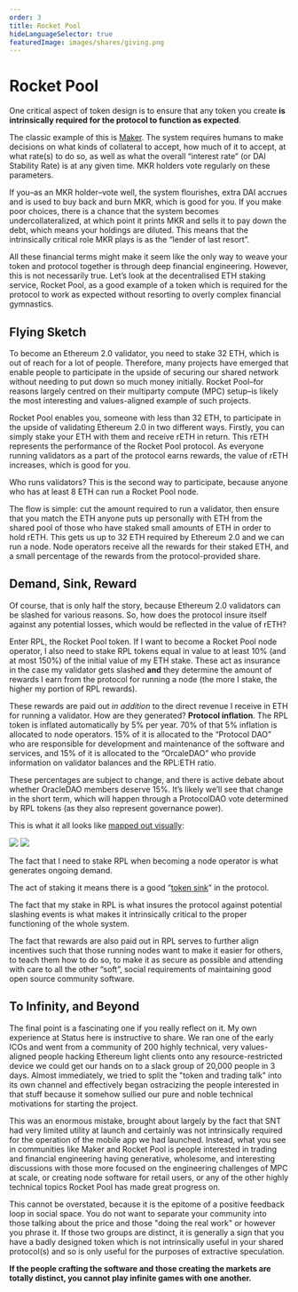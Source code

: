 ```yaml
---
order: 3
title: Rocket Pool
hideLanguageSelector: true
featuredImage: images/shares/giving.png
---
```


# Rocket Pool

One critical aspect of token design is to ensure that any token you create **is intrinsically required for the protocol to function as expected**. 

The classic example of this is [Maker](/tokens/token-studies/maker-difference). The system requires humans to make decisions on what kinds of collateral to accept, how much of it to accept, at what rate(s) to do so, as well as what the overall “interest rate” (or DAI Stability Rate) is at any given time. MKR holders vote regularly on these parameters.

If you–as an MKR holder–vote well, the system flourishes, extra DAI accrues and is used to buy back and burn MKR, which is good for you. If you make poor choices, there is a chance that the system becomes undercollateralized, at which point it prints MKR and sells it to pay down the debt, which means your holdings are diluted. This means that the intrinsically critical role MKR plays is as the “lender of last resort”.

All these financial terms might make it seem like the only way to weave your token and protocol together is through deep financial engineering. However, this is not necessarily true. Let’s look at the decentralised ETH staking service, Rocket Pool, as a good example of a token which is required for the protocol to work as expected without resorting to overly complex financial gymnastics.

## Flying Sketch

To become an Ethereum 2.0 validator, you need to stake 32 ETH, which is out of reach for a lot of people. Therefore, many projects have emerged that enable people to participate in the upside of securing our shared network without needing to put down so much money initially. Rocket Pool–for reasons largely centred on their multiparty compute (MPC) setup–is likely the most interesting and values-aligned example of such projects.

Rocket Pool enables you, someone with less than 32 ETH, to participate in the upside of validating Ethereum 2.0 in two different ways. Firstly, you can simply stake your ETH with them and receive rETH in return. This rETH represents the performance of the Rocket Pool protocol. As everyone running validators as a part of the protocol earns rewards, the value of rETH increases, which is good for you.

Who runs validators? This is the second way to participate, because anyone who has at least 8 ETH can run a Rocket Pool node. 

The flow is simple: cut the amount required to run a validator, then ensure that you match the ETH anyone puts up personally with ETH from the shared pool of those who have staked small amounts of ETH in order to hold rETH. This gets us up to 32 ETH required by Ethereum 2.0 and we can run a node. Node operators receive all the rewards for their staked ETH, and a small percentage of the rewards from the protocol-provided share.

## Demand, Sink, Reward

Of course, that is only half the story, because Ethereum 2.0 validators can be slashed for various reasons. So, how does the protocol insure itself against any potential losses, which would be reflected in the value of rETH?

Enter RPL, the Rocket Pool token. If I want to become a Rocket Pool node operator, I also need to stake RPL tokens equal in value to at least 10% (and at most 150%) of the initial value of my ETH stake. These act as insurance in the case my validator gets slashed **and** they determine the amount of rewards I earn from the protocol for running a node (the more I stake, the higher my portion of RPL rewards).

These rewards are paid out _in addition_ to the direct revenue I receive in ETH for running a validator. How are they generated? **Protocol inflation**. The RPL token is inflated automatically by 5% per year. 70% of that 5% inflation is allocated to node operators. 15% of it is allocated to the “Protocol DAO” who are responsible for development and maintenance of the software and services, and 15% of it is allocated to the “OrcaleDAO” who provide information on validator balances and the RPL:ETH ratio.

These percentages are subject to change, and there is active debate about whether OracleDAO members deserve 15%. It’s likely we’ll see that change in the short term, which will happen through a ProtocolDAO vote determined by RPL tokens (as they also represent governance power).

This is what it all looks like [mapped out visually](https://www.figma.com/file/JY42kaEayk7VHO5hhEslx9/RocketPool?type=whiteboard&node-id=0%3A1&t=SUxZBkoxMYW0Zt3q-1):

<Aligner center>

<Image src="/images/RocketPool.png"/>

</Aligner>

<Aligner center>

<Image src="/images/RocketPool1.png"/>

</Aligner>

<Process>

The fact that I need to stake RPL when becoming a node operator is what generates ongoing demand.   

The act of staking it means there is a good “[token sink](https://vitalik.ca/general/2017/10/17/moe.html)” in the protocol.  

The fact that my stake in RPL is what insures the protocol against potential slashing events is what makes it intrinsically critical to the proper functioning of the whole system.  

The fact that rewards are also paid out in RPL serves to further align incentives such that those running nodes want to make it easier for others, to teach them how to do so, to make it as secure as possible and attending with care to all the other “soft”, social requirements of maintaining good open source community software.  

</Process>

## To Infinity, and Beyond

The final point is a fascinating one if you really reflect on it. My own experience at Status here is instructive to share. We ran one of the early ICOs and went from a community of 200 highly technical, very values-aligned people hacking Ethereum light clients onto any resource-restricted device we could get our hands on to a slack group of 20,000 people in 3 days. Almost immediately, we tried to split the "token and trading talk" into its own channel and effectively began ostracizing the people interested in that stuff because it somehow sullied our pure and noble technical motivations for starting the project.

This was an enormous mistake, brought about largely by the fact that SNT had very limited utility at launch and certainly was not intrinsically required for the operation of the mobile app we had launched. Instead, what you see in communities like Maker and Rocket Pool is people interested in trading and financial engineering having generative, wholesome, and interesting discussions with those more focused on the engineering challenges of MPC at scale, or creating node software for retail users, or any of the other highly technical topics Rocket Pool has made great progress on.

This cannot be overstated, because it is the epitome of a positive feedback loop in social space. You do not want to separate your community into those talking about the price and those "doing the real work" or however you phrase it. If those two groups are distinct, it is generally a sign that you have a badly designed token which is not intrinsically useful in your shared protocol(s) and so is only useful for the purposes of extractive speculation. 

**If the people crafting the software and those creating the markets are totally distinct, you cannot play infinite games with one another.**   